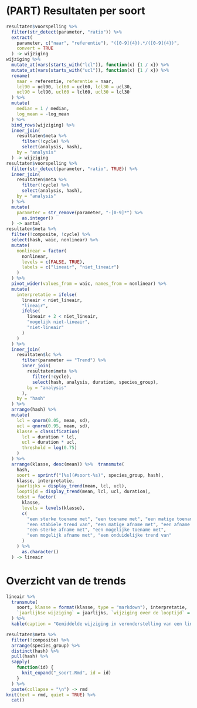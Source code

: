 # (PART) Resultaten per soort {-}

```r
resultaten$voorspelling %>%
  filter(str_detect(parameter, "ratio")) %>%
  extract(
    parameter, c("naar", "referentie"), "([0-9]{4}).*/([0-9]{4})", 
    convert = TRUE
  ) -> wijziging
wijziging %>%
  mutate_at(vars(starts_with("lcl")), function(x) {1 / x}) %>%
  mutate_at(vars(starts_with("ucl")), function(x) {1 / x}) %>%
  rename(
    naar = referentie, referentie = naar,
    lcl90 = ucl90, lcl60 = ucl60, lcl30 = ucl30,
    ucl90 = lcl90, ucl60 = lcl60, ucl30 = lcl30
  ) %>%
  mutate(
    median = 1 / median,
    log_mean = -log_mean
  ) %>%
  bind_rows(wijziging) %>%
  inner_join(
    resultaten$meta %>%
      filter(!cycle) %>%
      select(analysis, hash),
    by = "analysis"
  ) -> wijziging
resultaten$voorspelling %>%
  filter(str_detect(parameter, "ratio", TRUE)) %>%
  inner_join(
    resultaten$meta %>%
      filter(!cycle) %>%
      select(analysis, hash),
    by = "analysis"
  ) %>%
  mutate(
    parameter = str_remove(parameter, "-[0-9]*") %>%
      as.integer()
  ) -> aantal
resultaten$meta %>%
  filter(!composite, !cycle) %>%
  select(hash, waic, nonlinear) %>%
  mutate(
    nonlinear = factor(
      nonlinear, 
      levels = c(FALSE, TRUE),
      labels = c("lineair", "niet_lineair")
    )
  ) %>%
  pivot_wider(values_from = waic, names_from = nonlinear) %>%
  mutate(
    interpretatie = ifelse(
      lineair < niet_lineair,
      "lineair",
      ifelse(
        lineair + 2 < niet_lineair,
        "mogelijk niet-lineair",
        "niet-lineair"
      )
    )
  ) %>%
  inner_join(
    resultaten$lc %>%
      filter(parameter == "Trend") %>%
      inner_join(
        resultaten$meta %>%
          filter(!cycle),
          select(hash, analysis, duration, species_group),
        by = "analysis"
      ),
    by = "hash"
  ) %>%
  arrange(hash) %>%
  mutate(
    lcl = qnorm(0.05, mean, sd),
    ucl = qnorm(0.95, mean, sd),
    klasse = classification(
      lcl = duration * lcl, 
      ucl = duration * ucl, 
      threshold = log(0.75)
    )
  ) %>%
  arrange(klasse, desc(mean)) %>%  transmute(
    hash, 
    soort = sprintf("[%s](#soort-%s)", species_group, hash), 
    klasse, interpretatie,
    jaarlijks = display_trend(mean, lcl, ucl),
    looptijd = display_trend(mean, lcl, ucl, duration),
    tekst = factor(
      klasse,
      levels = levels(klasse),
      c(
        "een sterke toename met", "een toename met", "een matige toename met", 
        "een stabiele trend van", "een matige afname met", "een afname met", 
        "een sterke afname met", "een mogelijke toename met", 
        "een mogelijk afname met", "een onduidelijke trend van"
      )
    ) %>%
      as.character()
  ) -> lineair
```

# Overzicht van de trends

```r
lineair %>%
  transmute(
    soort, klasse = format(klasse, type = "markdown"), interpretatie, 
    `jaarlijkse wijziging` = jaarlijks, `wijziging over de looptijd` = looptijd
  ) %>%
  kable(caption = "Gemiddelde wijziging in veronderstelling van een lineaire trend.")
```

```r
resultaten$meta %>%
  filter(!composite) %>%
  arrange(species_group) %>%
  distinct(hash) %>%
  pull(hash) %>%
  sapply(
    function(id) {
      knit_expand("_soort.Rmd", id = id)
    }
  ) %>%
  paste(collapse = "\n") -> rmd
knit(text = rmd, quiet = TRUE) %>%
  cat()
```
